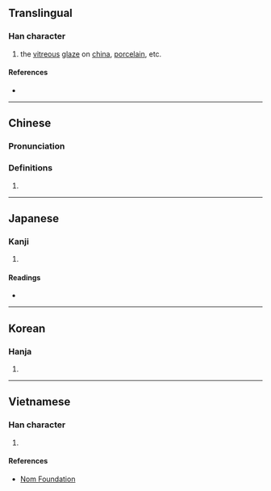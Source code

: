 {{character info/new}}
==Translingual==

===Han character===
{{Han char|rn=85|rad=水|as=05|sn=8|four=34127|canj=EVIS|ids=⿰氵幼}}

# the [[vitreous]] [[glaze]] on [[china]], [[porcelain]], etc.

====References====
* {{Han ref|kx=0616.050|dkj=17284|dj=1009.190|hdz=31600.020|uh=6CD1|ud=27857|bh=CD4F|bd=52559}}

----

==Chinese==
{{zh-forms}}

===Pronunciation===
{{zh-pron
|m=yōu,āo,yòu
|c=jau2
|mc=y
|oc=y
|ma=
|cat=n
}}

===Definitions===
{{zh-hanzi}}

# {{rfdef|lang=zh}}

{{zh-attn-split}}

----

==Japanese==

===Kanji===
{{ja-kanji|grade=|rs=水05}}

# {{defn|lang=ja|sort=水05}}

====Readings====
* {{ja-readings|on=[[ゆう]] (yū), [[ゆ]] (yu)|kun=[[くろい]] (kuroi)}}

----

==Korean==

===Hanja===
{{ko-hanja|hangeul=유|eumhun=|rv=yu|mr=yu|y=yu}}

# {{defn|lang=ko|sort=水05}}

----

==Vietnamese==

===Han character===
{{vi-readings|rs=水05| hanviet = ao, au, ào}}

# {{defn|lang=vi|sort=水05}}

====References====
* [http://nomfoundation.org/common/nom_details.php?codepoint=6cd1 Nom Foundation]